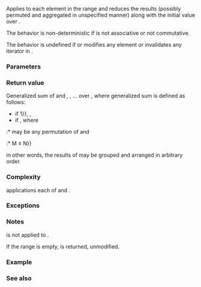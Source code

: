 {{cpp/experimental/parallel/title|transform_reduce}}
{{cpp/experimental/parallelism/navbar}}
{{dcl begin}}
{{dcl header|experimental/numeric}}
{{dcl|num=1|since=parallelism|
template&lt; class InputIt, class UnaryOp, class T, class BinaryOp &gt;
T transform_reduce( InputIt first, InputIt last,
                    UnaryOp unary_op, T init, BinaryOp binary_op );
}}
{{dcl|num=2|since=parallelism|
template&lt; class ExecutionPolicy,
          class InputIt, class UnaryOp, class T, class BinaryOp &gt;
T transform_reduce( ExecutionPolicy&amp;&amp; policy,
                    InputIt first, InputIt last,
                    UnaryOp unary_op, T init, BinaryOp binary_op );
}}
{{dcl end}}

Applies {{c|unary_op}} to each element in the range {{range|first|last}} and reduces the results (possibly permuted and aggregated in unspecified manner) along with the initial value {{c|init}} over {{c|binary_op}}.

The behavior is non-deterministic if {{c|binary_op}} is not associative or not commutative.

The behavior is undefined if {{c|unary_op}} or {{c|binary_op}} modifies any element or invalidates any iterator in {{range|first|last}}.

===Parameters===
{{par begin}}
{{par|first, last|the range of elements to apply the algorithm to}}
{{par|init|the initial value of the generalized sum}}
{{par|policy|the [[cpp/experimental/parallelism#Execution_policies|execution policy]]}}
{{par|unary_op|unary {{named req|FunctionObject}} that will be applied to each element of the input range. The return type must be acceptable as input to {{c|binary_op}}}}
{{par|binary_op|binary {{named req|FunctionObject}} that will be applied in unspecified order to the results of {{c|unary_op}}, the results of other {{c|binary_op}} and {{c|init}}}}
{{par hreq}}
{{par req named|InputIt|InputIterator}}
{{par end}}

===Return value===
Generalized sum of {{c|init}} and {{c|unary_op(*first)}}, {{c|unary_op(*(first + 1))}}, ... {{c|unary_op(*(last - 1))}} over {{c|binary_op}},
where generalized sum {{math|GSUM(op, a{{su|b=1}}, ..., a{{su|b=N}})}} is defined as follows: 
* if {{math|N {{=}} 1}}, {{math|a{{su|b=1}}}},
* if {{math|N &gt; 1}}, {{math|op(GSUM(op, b{{su|b=1}}, ..., b{{su|b=K}}), GSUM(op, b{{su|b=M}}, ..., b{{su|b=N}}))}} where
:* {{math|b{{su|b=1}}, ..., b{{su|b=N}}}} may be any permutation of {{math|a1, ..., aN}} and
:* {{math|1 &lt; K + 1 {{=}} M ≤ N}}

in other words, the results of {{c|unary_op}} may be grouped and arranged in arbitrary order.

===Complexity===
{{math|O(last - first)}} applications each of {{c|unary_op}} and {{c|binary_op}}.

===Exceptions===
{{cpp/experimental/exceptions_reporting_behavior}}

===Notes===
{{c|unary_op}} is not applied to {{c|init}}.

If the range is empty, {{c|init}} is returned, unmodified.

{{cpp/experimental/execution_policy_note}}

===Example===
{{example|transform_reduce can be used to parallelize {{lc|std::inner_product}}:
|code=
#include &lt;boost/iterator/zip_iterator.hpp&gt;
#include &lt;boost/tuple.hpp&gt;
#include &lt;experimental/execution_policy&gt;
#include &lt;experimental/numeric&gt;
#include &lt;functional&gt;
#include &lt;iostream&gt;
#include &lt;iterator&gt;
#include &lt;vector&gt;

int main()
{
    std::vector&lt;double&gt; xvalues(10007, 1.0), yvalues(10007, 1.0);

    double result = std::experimental::parallel::transform_reduce(
        std::experimental::parallel::par,
        boost::iterators::make_zip_iterator(
            boost::make_tuple(std::begin(xvalues), std::begin(yvalues))),
        boost::iterators::make_zip_iterator(
            boost::make_tuple(std::end(xvalues), std::end(yvalues))),
        [](auto r) { return boost::get&lt;0&gt;(r) * boost::get&lt;1&gt;(r); }
        0.0,
        std::plus&lt;&gt;()
    );
    std::cout &lt;&lt; result &lt;&lt; '\n';
}
|output=
10007
}}

===See also===
{{dsc begin}}
{{dsc inc|cpp/algorithm/dsc accumulate}}
{{dsc inc|cpp/algorithm/dsc transform}}
{{dsc inc|cpp/experimental/parallelism/dsc reduce}}
{{dsc end}}

{{langlinks|de|es|fr|it|ja|pt|ru|zh}}